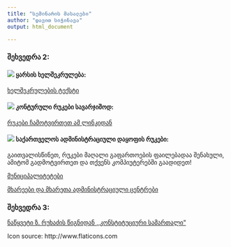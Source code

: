 ```yaml
---
title: "სემინარის მასალები"
author: "დავით სიჭინავა"
output: html_document

---
```


### შეხვედრა 2:

#### ![](ico/teacher.png) ყარსის ხელშეკრულება:


[ხელშეკრულების ტექსტი](https://www.dropbox.com/s/boh0rdfrhyu9j7s/%E1%83%A7%E1%83%90%E1%83%A0%E1%83%A1%E1%83%98%E1%83%A1%20%E1%83%AE%E1%83%94%E1%83%9A%E1%83%A8%E1%83%94%E1%83%99%E1%83%A0%E1%83%A3%E1%83%9A%E1%83%94%E1%83%91%E1%83%90.docx?dl=0)


#### ![](ico/teacher.png) კონტურული რუკები სავარჯიშოდ:

[რუკები ჩამოტვირთეთ ამ ლინკიდან](https://www.dropbox.com/s/f016zf8sxxir2vq/%E1%83%90%E1%83%93%E1%83%9B%E1%83%98%E1%83%9C%E1%83%98%E1%83%A1%E1%83%A2%E1%83%A0%E1%83%90%E1%83%AA%E1%83%98%E1%83%A3%E1%83%9A%E1%83%98_%E1%83%93%E1%83%90%E1%83%A7%E1%83%9D%E1%83%A4%E1%83%90.pdf?dl=0)

#### ![](ico/teacher.png) საქართველოს ადმინისტრაციული დაყოფის რუკები:

გაითვალისწინეთ, რუკები მაღალი გაფართოების ფაილებადაა შენახული, ამიტომ გადმოტვირთეთ და თქვენს კომპიუტერებში გაადიდეთ!

[მუნიციპალიტეტები](https://www.dropbox.com/s/l92kf7gm6917khg/municipalities.png?dl=0)

[მხარეები და მხარეთა ადმინისტრაციული ცენტრები](https://www.dropbox.com/s/asu8wt3jvy1x4af/regions.png?dl=0)

### შეხვედრა 3:

[ნაწყვეტი ზ. რუხაძის წიგნიდან ,,კონსტიტუციური სამართალი"](https://www.dropbox.com/s/9fgk8x5syzo6z37/%E1%83%90%E1%83%93%E1%83%9B%E1%83%98%E1%83%9C%E1%83%98%E1%83%A1%E1%83%A2%E1%83%A0%E1%83%90%E1%83%AA%E1%83%98%E1%83%A3%E1%83%9A%E1%83%98_%E1%83%9B%E1%83%9D%E1%83%AC%E1%83%A7%E1%83%9D%E1%83%91%E1%83%90.docx?dl=0)




Icon source: http://www.flaticons.com